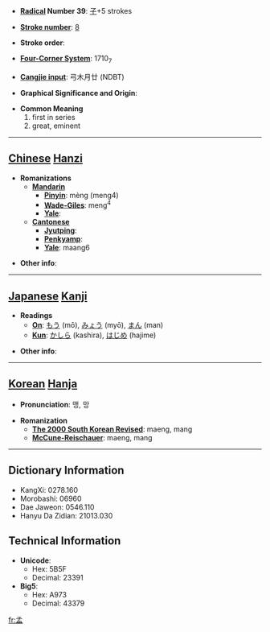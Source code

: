 * '''[[Wiktionary:Chinese radical index| Radical]] Number 39''': [[Wiktionary:Chinese radical index 子|子]]+5 strokes

* '''[[Wiktionary:Chinese total strokes index|Stroke number]]''': [[Wiktionary:Chinese total strokes index 8|8]]

* '''Stroke order''': 

* '''[[Wiktionary:Chinese four corner index|Four-Corner System]]''': 1710<sub>7</sub>

* '''[[Wiktionary:Chinese Cangjie index|Cangjie input]]''': 弓木月廿 (NDBT)

* '''Graphical Significance and Origin''': 

* '''Common Meaning'''
*#first in series
*# great, eminent


----

== [[Chinese]] [[Hanzi]] ==

* '''Romanizations'''
** '''[[Mandarin]]'''
*** '''[[Pinyin]]''': mèng (meng4)
*** '''[[Wade-Giles]]''': meng<sup>4</sup>
*** '''[[Yale]]''': 
** '''[[Cantonese]]'''
*** '''[[Jyutping]]''':
*** '''[[Penkyamp]]''': 
*** '''[[Yale]]''': maang6

* '''Other info''': 

----

== [[Japanese]] [[Kanji]] ==

* '''Readings'''
** '''[[On]]''': [[もう]] (mō), [[みょう]] (myō), [[まん]] (man)
** '''[[Kun]]''': [[かしら]] (kashira), [[はじめ]] (hajime)

* '''Other info''':  

----

== [[Korean]] [[Hanja]] ==

* '''Pronunciation''': 맹, 망

* '''Romanization'''
** '''[[The 2000 South Korean Revised Romanization|The 2000 South Korean Revised]]''': maeng, mang
** '''[[McCune-Reischauer]]''': maeng, mang

----

== Dictionary Information ==

* KangXi: 0278.160
* Morobashi: 06960
* Dae Jaweon: 0546.110
* Hanyu Da Zidian: 21013.030

== Technical Information ==

* '''Unicode''':
** Hex: 5B5F
** Decimal: 23391
* '''Big5''':
** Hex: A973
** Decimal: 43379

[[fr:孟]]